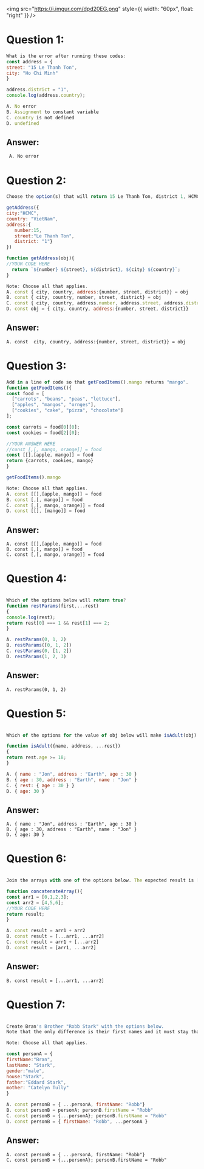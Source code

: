 <img
  src="https://i.imgur.com/dpd20EG.png"
  style={{ width: "60px", float: "right" }}
/>
# Question 1:

```js
What is the error after running these codes:
const address = {
street: "15 Le Thanh Ton",
city: "Ho Chi Minh"
}

address.district = "1",
console.log(address.country);

A. No error
B. Assignment to constant variable
C. country is not defined
D. undefined
```

## Answer:

```
 A. No error
```

# Question 2:

```js
Choose the option(s) that will return 15 Le Thanh Ton, district 1, HCMC, Vietnam

getAddress({
city:"HCMC",
country: "VietNam",
address:{
   number:15,
   street:"Le Thanh Ton",
   district: "1"}
})

function getAddress(obj){
//YOUR CODE HERE
  return `${number} ${street}, ${district}, ${city} ${country}`;
}

Note: Choose all that applies.
A. const { city, country, address:{number, street, district}} = obj
B. const { city, country, number, street, district} = obj
C. const { city, country, address.number, address.street, address.district } = obj
D. const obj = { city, country, address:{number, street, district}}
```

## Answer:

```
A. const  city, country, address:{number, street, district}} = obj
```

# Question 3:

```js
Add in a line of code so that getFoodItems().mango returns "mango".
function getFoodItems(){
const food = [
  ["carrots", "beans", "peas", "lettuce"],
  ["apples", "mangos", "ornges"],
  ["cookies", "cake", "pizza", "chocolate"]
];

const carrots = food[0][0];
const cookies = food[2][0];

//YOUR ANSWER HERE
//const [,[, mango, orange]] = food
const [[],[apple, mango]] = food
return {carrots, cookies, mango}
}

getFoodItems().mango

Note: Choose all that applies.
A. const [[],[apple, mango]] = food
B. const [,[, mango]] = food
C. const [,[, mango, orange]] = food
D. const [[], [mango]] = food

```

## Answer:

```
A. const [[],[apple, mango]] = food
B. const [,[, mango]] = food
C. const [,[, mango, orange]] = food

```

# Question 4:

```js

Which of the options below will return true?
function restParams(first,...rest)
{
console.log(rest);
return rest[0] === 1 && rest[1] === 2;
}

A. restParams(0, 1, 2)
B. restParams([0, 1, 2])
C. restParams(0, [1, 2])
D. restParams(1, 2, 3)

```

## Answer:

```
A. restParams(0, 1, 2)

```

# Question 5:

```js

Which of the options for the value of obj below will make isAdult(obj) return true?

function isAdult({name, address, ...rest})
{
return rest.age >= 18;
}

A. { name : "Jon", address : "Earth", age : 30 }
B. { age : 30, address : "Earth", name : "Jon" }
C. { rest: { age : 30 } }
D. { age: 30 }

```

## Answer:

```
A. { name : "Jon", address : "Earth", age : 30 }
B. { age : 30, address : "Earth", name : "Jon" }
D. { age: 30 }

```

# Question 6:

```js

Join the arrays with one of the options below. The expected result is [ 0, 1, 2, 3, 4, 5, 6].

function concatenateArray(){
const arr1 = [0,1,2,3];
const arr2 = [4,5,6];
//YOUR CODE HERE
return result;
}

A. const result = arr1 + arr2
B. const result = [...arr1, ...arr2]
C. const result = arr1 + [...arr2]
D. const result = [arr1, ...arr2]

```

## Answer:

```
B. const result = [...arr1, ...arr2]

```

# Question 7:

```js

Create Bran's Brother "Robb Stark" with the options below.
Note that the only difference is their first names and it must stay that way.

Note: Choose all that applies.

const personA = {
firstName:"Bran",
lastName: "Stark",
gender:"male",
house:"Stark",
father:"Eddard Stark",
mother: "Catelyn Tully"
}

A. const personB = { ...personA, firstName: "Robb"}
B. const personB = personA; personB.firstName = "Robb"
C. const personB = {...personA}; personB.firstName = "Robb"
D. const personB = { firstName: "Robb", ...personA }

```

## Answer:

```
A. const personB = { ...personA, firstName: "Robb"}
C. const personB = {...personA}; personB.firstName = "Robb"

```

<br />
<br />
<br />
